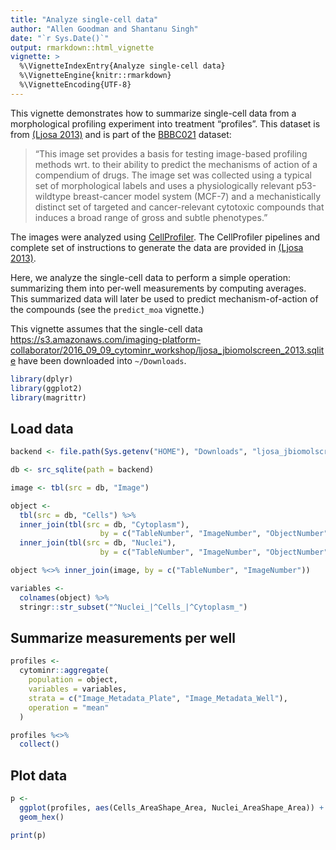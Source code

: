```yaml
---
title: "Analyze single-cell data"
author: "Allen Goodman and Shantanu Singh"
date: "`r Sys.Date()`"
output: rmarkdown::html_vignette
vignette: >
  %\VignetteIndexEntry{Analyze single-cell data}
  %\VignetteEngine{knitr::rmarkdown}
  %\VignetteEncoding{UTF-8}
---
```


This vignette demonstrates how to summarize single-cell data from a
morphological profiling experiment into treatment "profiles". This dataset is 
from [(Ljosa 2013)](http://jbx.sagepub.com/content/18/10/1321) and is part of the
[BBBC021](https://data.broadinstitute.org/bbbc/BBBC021/) dataset:

> "This image set provides a basis for testing image-based profiling methods wrt. to their ability to predict the mechanisms of action of a compendium of drugs. The image set was collected using a typical set of morphological labels and uses a physiologically relevant p53-wildtype breast-cancer model system (MCF-7) and a mechanistically distinct set of targeted and cancer-relevant cytotoxic compounds that induces a broad range of gross and subtle phenotypes."

The images were analyzed using [CellProfiler](http://cellprofiler.org). The
CellProfiler pipelines and complete set of instructions to generate the data
are provided in [(Ljosa 2013)](http://jbx.sagepub.com/content/18/10/1321).

Here, we analyze the single-cell data to perform a simple operation: 
summarizing them into per-well measurements by computing averages. This 
summarized data will later be used to predict mechanism-of-action of the 
compounds  (see the `predict_moa` vignette.)

This vignette assumes that the single-cell data <https://s3.amazonaws.com/imaging-platform-collaborator/2016_09_09_cytominr_workshop/ljosa_jbiomolscreen_2013.sqlite> have been downloaded into `~/Downloads`.


```r
library(dplyr)
library(ggplot2)
library(magrittr)

```


## Load data

```r

backend <- file.path(Sys.getenv("HOME"), "Downloads", "ljosa_jbiomolscreen_2013.sqlite")

db <- src_sqlite(path = backend)

image <- tbl(src = db, "Image")

object <-
  tbl(src = db, "Cells") %>%
  inner_join(tbl(src = db, "Cytoplasm"),
                    by = c("TableNumber", "ImageNumber", "ObjectNumber")) %>%
  inner_join(tbl(src = db, "Nuclei"),
                    by = c("TableNumber", "ImageNumber", "ObjectNumber"))

object %<>% inner_join(image, by = c("TableNumber", "ImageNumber"))

variables <-
  colnames(object) %>%
  stringr::str_subset("^Nuclei_|^Cells_|^Cytoplasm_")
```


## Summarize measurements per well

```r
profiles <-
  cytominr::aggregate(
    population = object,
    variables = variables,
    strata = c("Image_Metadata_Plate", "Image_Metadata_Well"),
    operation = "mean"
  )

profiles %<>%
  collect()

```

## Plot data

```r
p <- 
  ggplot(profiles, aes(Cells_AreaShape_Area, Nuclei_AreaShape_Area)) + 
  geom_hex()

print(p)
```

